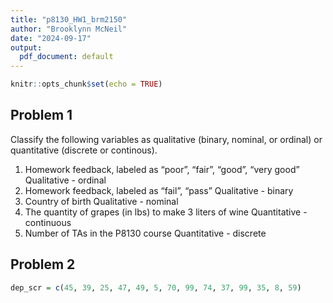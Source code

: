 ```yaml
---
title: "p8130_HW1_brm2150"
author: "Brooklynn McNeil"
date: "2024-09-17"
output:
  pdf_document: default
---
```


```r
knitr::opts_chunk$set(echo = TRUE)
```

## Problem 1

Classify the following variables as qualitative (binary, nominal, or ordinal) or quantitative (discrete or continous).

1. Homework feedback, labeled as “poor”, “fair”, “good”, “very good”
  Qualitative - ordinal
2. Homework feedback, labeled as "fail", "pass"
  Qualitative - binary
3. Country of birth
  Qualitative - nominal
4. The quantity of grapes (in lbs) to make 3 liters of wine
  Quantitative - continuous
5. Number of TAs in the P8130 course
  Quantitative - discrete  

## Problem 2

```r
dep_scr = c(45, 39, 25, 47, 49, 5, 70, 99, 74, 37, 99, 35, 8, 59)


```


```r

```


